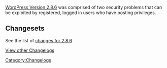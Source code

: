 [[Version_2.8.6|WordPress Version 2.8.6]] was comprised of two security problems that can be exploited by registered, logged in users who have posting privileges.

==Changesets==

See the list of [http://core.trac.wordpress.org/log/branches/2.8 changes for 2.8.6] <!-- Link needs update -->


[[WordPress Versions|View other Changelogs]]

[[Category:Changelogs]]